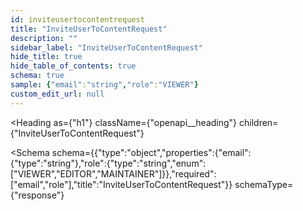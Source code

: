 ```yaml
---
id: inviteusertocontentrequest
title: "InviteUserToContentRequest"
description: ""
sidebar_label: "InviteUserToContentRequest"
hide_title: true
hide_table_of_contents: true
schema: true
sample: {"email":"string","role":"VIEWER"}
custom_edit_url: null
---
```



<Heading
  as={"h1"}
  className={"openapi__heading"}
  children={"InviteUserToContentRequest"}
>
</Heading>





<Schema
  schema={{"type":"object","properties":{"email":{"type":"string"},"role":{"type":"string","enum":["VIEWER","EDITOR","MAINTAINER"]}},"required":["email","role"],"title":"InviteUserToContentRequest"}}
  schemaType={"response"}
>
  
</Schema>
            